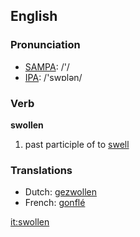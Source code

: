 ==English==

===Pronunciation===
*[[w:SAMPA|SAMPA]]: /'/
*[[w:IPA|IPA]]: /'swɒlən/

===Verb===
'''swollen'''

# past participle of to [[swell]]

===Translations===
*Dutch: [[gezwollen]]
*French: [[gonflé]]

[[it:swollen]]